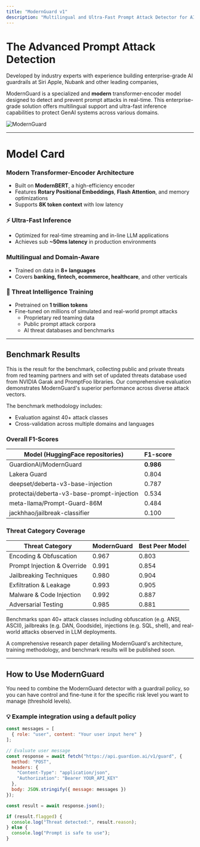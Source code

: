 ```yaml
---
title: "ModernGuard v1"
description: "Multilingual and Ultra-Fast Prompt Attack Detector for AI Agent Security"
---
```


# The Advanced Prompt Attack Detection

Developed by industry experts with experience building enterprise-grade AI guardrails at Siri Apple, Nubank and other leading companies,

ModernGuard is a specialized and **modern** transformer-encoder model designed to detect and prevent prompt attacks in real-time. This enterprise-grade solution offers multilingual support and ultra-fast inference capabilities to protect GenAI systems across various domains.

![ModernGuard](https://guardion.ai/images/posts/modern-guard/ModernGuard.png)

---

# Model Card

### Modern Transformer-Encoder Architecture
- Built on **ModernBERT**, a high-efficiency encoder
- Features **Rotary Positional Embeddings**, **Flash Attention**, and memory optimizations
- Supports **8K token context** with low latency

### ⚡ Ultra-Fast Inference
- Optimized for real-time streaming and in-line LLM applications
- Achieves sub **~50ms latency** in production environments

### Multilingual and Domain-Aware
- Trained on data in **8+ languages**
- Covers **banking, fintech, ecommerce, healthcare**, and other verticals

### 🔐 Threat Intelligence Training
- Pretrained on **1 trillion tokens**
- Fine-tuned on millions of simulated and real-world prompt attacks
  - Proprietary red teaming data
  - Public prompt attack corpora
  - AI threat databases and benchmarks
---

## Benchmark Results

This is the result for the benchmark, collecting public and private threats from red teaming partners and with set of updated threats database used from NVIDIA Garak and PromptFoo libraries. Our comprehensive evaluation demonstrates ModernGuard's superior performance across diverse attack vectors.

The benchmark methodology includes:
- Evaluation against 40+ attack classes
- Cross-validation across multiple domains and languages


### Overall F1-Scores
| Model (HuggingFace repositories)          | F1-score |
|-------------------------------------------|----------|
| GuardionAI/ModernGuard                    | **0.986**|
| Lakera Guard                              | 0.804    |
| deepset/deberta-v3-base-injection         | 0.787    |
| protectai/deberta-v3-base-prompt-injection| 0.534    |
| meta-llama/Prompt-Guard-86M               | 0.484    |
| jackhhao/jailbreak-classifier             | 0.100    |


### Threat Category Coverage
| Threat Category             | ModernGuard | Best Peer Model |
|----------------------------|--------------|-----------------|
| Encoding & Obfuscation     | 0.967        | 0.803           |
| Prompt Injection & Override| 0.991        | 0.854           |
| Jailbreaking Techniques    | 0.980        | 0.904           |
| Exfiltration & Leakage     | 0.993        | 0.905           |
| Malware & Code Injection   | 0.992        | 0.887           |
| Adversarial Testing        | 0.985        | 0.881           |

Benchmarks span 40+ attack classes including obfuscation (e.g. ANSI, ASCII), jailbreaks (e.g. DAN, Goodside), injections (e.g. SQL, shell), and real-world attacks observed in LLM deployments.

A comprehensive research paper detailing ModernGuard's architecture, training methodology, and benchmark results will be published soon.


---

## How to Use ModernGuard

You need to combine the ModernGuard detector with a guardrail policy, so you can have control and fine-tune it for the specific risk level you want to manage (threshold levels).

### 💡 Example integration using a default policy

```js
const messages = [
  { role: "user", content: "Your user input here" }
];

// Evaluate user message
const response = await fetch("https://api.guardion.ai/v1/guard", {
  method: "POST",
  headers: {
    "Content-Type": "application/json",
    "Authorization": "Bearer YOUR_API_KEY"
  },
  body: JSON.stringify({ message: messages })
});

const result = await response.json();

if (result.flagged) {
  console.log("Threat detected:", result.reason);
} else {
  console.log("Prompt is safe to use");
}
```

